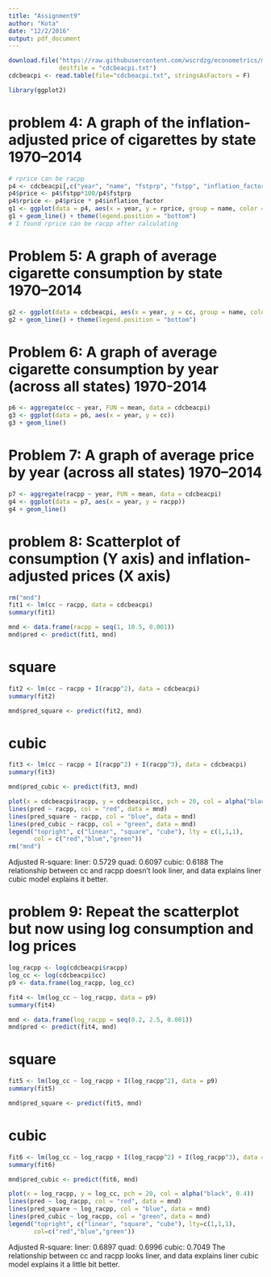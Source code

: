 ```yaml
---
title: "Assignment9"
author: "Kota"
date: "12/2/2016"
output: pdf_document
---
```

```r
download.file("https://raw.githubusercontent.com/wscrdzg/econometrics/master/combined_data.txt",
              destfile = "cdcbeacpi.txt")
cdcbeacpi <- read.table(file="cdcbeacpi.txt", stringsAsFactors = F)
```
```r
library(ggplot2)
```

# problem 4: A graph of the inflation-adjusted price of cigarettes by state 1970–2014
```r
# rprice can be racpp
p4 <- cdcbeacpi[,c("year", "name", "fstprp", "fstpp", "inflation_factor")]
p4$price <- p4$fstpp*100/p4$fstprp
p4$rprice <- p4$price * p4$inflation_factor
g1 <- ggplot(data = p4, aes(x = year, y = rprice, group = name, color = name))
g1 + geom_line() + theme(legend.position = "bottom")
# I found rprice can be racpp after calculating
```

# Problem 5: A graph of average cigarette consumption by state 1970–2014
```r
g2 <- ggplot(data = cdcbeacpi, aes(x = year, y = cc, group = name, color = name))
g2 + geom_line() + theme(legend.position = "bottom")
```

# Problem 6: A graph of average cigarette consumption by year (across all states) 1970-2014
```r
p6 <- aggregate(cc ~ year, FUN = mean, data = cdcbeacpi)
g3 <- ggplot(data = p6, aes(x = year, y = cc))
g3 + geom_line()
```

# Problem 7: A graph of average price by year (across all states) 1970–2014
```r
p7 <- aggregate(racpp ~ year, FUN = mean, data = cdcbeacpi)
g4 <- ggplot(data = p7, aes(x = year, y = racpp))
g4 + geom_line()
```

# problem 8: Scatterplot of consumption (Y axis) and inflation-adjusted prices (X axis) 
```r
rm("mnd")
fit1 <- lm(cc ~ racpp, data = cdcbeacpi)
summary(fit1)

mnd <- data.frame(racpp = seq(1, 10.5, 0.001))
mnd$pred <- predict(fit1, mnd)
```

# square
```r
fit2 <- lm(cc ~ racpp + I(racpp^2), data = cdcbeacpi)
summary(fit2)

mnd$pred_square <- predict(fit2, mnd)
```

# cubic
```r
fit3 <- lm(cc ~ racpp + I(racpp^2) + I(racpp^3), data = cdcbeacpi)
summary(fit3)

mnd$pred_cubic <- predict(fit3, mnd)

plot(x = cdcbeacpi$racpp, y = cdcbeacpi$cc, pch = 20, col = alpha("black", 0.4))
lines(pred ~ racpp, col = "red", data = mnd)
lines(pred_square ~ racpp, col = "blue", data = mnd)
lines(pred_cubic ~ racpp, col = "green", data = mnd)
legend("topright", c("linear", "square", "cube"), lty = c(1,1,1),
       col = c("red","blue","green"))
rm("mnd")
```

Adjusted R-square: liner: 0.5729  quad: 0.6097  cubic: 0.6188
The relationship between cc and racpp doesn’t look liner, and data explains liner cubic model explains it better. 

# problem 9: Repeat the scatterplot but now using log consumption and log prices 
```r
log_racpp <- log(cdcbeacpi$racpp)
log_cc <- log(cdcbeacpi$cc)
p9 <- data.frame(log_racpp, log_cc)
```

```r
fit4 <- lm(log_cc ~ log_racpp, data = p9)
summary(fit4)

mnd <- data.frame(log_racpp = seq(0.2, 2.5, 0.001))
mnd$pred <- predict(fit4, mnd)
```

# square
```r
fit5 <- lm(log_cc ~ log_racpp + I(log_racpp^2), data = p9)
summary(fit5)

mnd$pred_square <- predict(fit5, mnd)
```

# cubic
```r
fit6 <- lm(log_cc ~ log_racpp + I(log_racpp^2) + I(log_racpp^3), data = p9)
summary(fit6)

mnd$pred_cubic <- predict(fit6, mnd)

plot(x = log_racpp, y = log_cc, pch = 20, col = alpha("black", 0.4))
lines(pred ~ log_racpp, col = "red", data = mnd)
lines(pred_square ~ log_racpp, col = "blue", data = mnd)
lines(pred_cubic ~ log_racpp, col = "green", data = mnd)
legend("topright", c("linear", "square", "cube"), lty=c(1,1,1),
       col=c("red","blue","green"))
```

Adjusted R-square: liner: 0.6897  quad: 0.6996  cubic: 0.7049
The relationship between cc and racpp looks liner, and data explains liner cubic model explains it a little bit better. 
